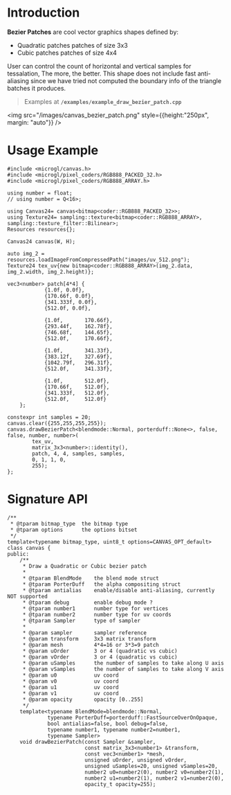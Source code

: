 # Introduction

**Bezier Patches** are cool vector graphics shapes defined by:
- Quadratic patches patches of size 3x3 
- Cubic patches patches of size 4x4 

User can control the count of horizontal and vertical samples for tessalation,
The more, the better. This shape does not include fast anti-aliasing since we have
tried not computed the boundary info of the triangle batches it produces.

> Examples at **`/examples/example_draw_bezier_patch.cpp`** 

<img src="/images/canvas_bezier_patch.png" style={{height:"250px", margin: "auto"}} />

# Usage Example

```lang=cpp
#include <microgl/canvas.h>
#include <microgl/pixel_coders/RGB888_PACKED_32.h>
#include <microgl/pixel_coders/RGB888_ARRAY.h>

using number = float;
// using number = Q<16>;

using Canvas24= canvas<bitmap<coder::RGB888_PACKED_32>>;
using Texture24= sampling::texture<bitmap<coder::RGB888_ARRAY>, sampling::texture_filter::Bilinear>;
Resources resources{};

Canvas24 canvas(W, H);

auto img_2 = resources.loadImageFromCompressedPath("images/uv_512.png");
Texture24 tex_uv{new bitmap<coder::RGB888_ARRAY>(img_2.data, img_2.width, img_2.height)};

vec3<number> patch[4*4] {
            {1.0f, 0.0f},
            {170.66f, 0.0f},
            {341.333f, 0.0f},
            {512.0f, 0.0f},

            {1.0f,       170.66f},
            {293.44f,    162.78f},
            {746.68f,    144.65f},
            {512.0f,     170.66f},

            {1.0f,       341.33f},
            {383.12f,    327.69f},
            {1042.79f,   296.31f},
            {512.0f,     341.33f},

            {1.0f,       512.0f},
            {170.66f,    512.0f},
            {341.333f,   512.0f},
            {512.0f,     512.0f}
    };

constexpr int samples = 20;
canvas.clear({255,255,255,255});
canvas.drawBezierPatch<blendmode::Normal, porterduff::None<>, false, false, number, number>(
        tex_uv,
        matrix_3x3<number>::identity(),
        patch, 4, 4, samples, samples,
        0, 1, 1, 0,
        255);
};

```

# Signature API

```lang=cpp
/**
 * @tparam bitmap_type  the bitmap type
 * @tparam options      the options bitset
 */
template<typename bitmap_type, uint8_t options=CANVAS_OPT_default>
class canvas {
public:
    /**
     * Draw a Quadratic or Cubic bezier patch
     *
     * @tparam BlendMode    the blend mode struct
     * @tparam PorterDuff   the alpha compositing struct
     * @tparam antialias    enable/disable anti-aliasing, currently NOT supported
     * @tparam debug        enable debug mode ?
     * @tparam number1      number type for vertices
     * @tparam number2      number type for uv coords
     * @tparam Sampler      type of sampler
     *
     * @param sampler       sampler reference
     * @param transform     3x3 matrix transform
     * @param mesh          4*4=16 or 3*3=9 patch
     * @param uOrder        3 or 4 (quadratic vs cubic)
     * @param vOrder        3 or 4 (quadratic vs cubic)
     * @param uSamples      the number of samples to take along U axis
     * @param vSamples      the number of samples to take along V axis
     * @param u0            uv coord
     * @param v0            uv coord
     * @param u1            uv coord
     * @param v1            uv coord
     * @param opacity       opacity [0..255]
     */
    template<typename BlendMode=blendmode::Normal, 
             typename PorterDuff=porterduff::FastSourceOverOnOpaque,
             bool antialias=false, bool debug=false, 
             typename number1, typename number2=number1, 
             typename Sampler>
    void drawBezierPatch(const Sampler &sampler,
                         const matrix_3x3<number1> &transform,
                         const vec3<number1> *mesh,
                         unsigned uOrder, unsigned vOrder,
                         unsigned uSamples=20, unsigned vSamples=20,
                         number2 u0=number2(0), number2 v0=number2(1),
                         number2 u1=number2(1), number2 v1=number2(0),
                         opacity_t opacity=255);

```

